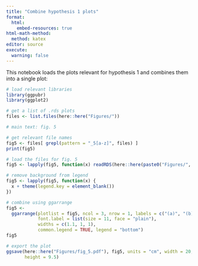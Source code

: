 ```yaml
---
title: "Combine hypothesis 1 plots"
format: 
  html:
    embed-resources: true
html-math-method: 
  method: katex
editor: source
execute:
  warning: false
---
```


This notebook loads the plots relevant for hypothesis 1 and combines them into a single plot:

```r
# load relevant libraries
library(ggpubr)
library(ggplot2)

# get a list of .rds plots
files <- list.files(here::here("Figures/"))

# main text: fig. 5

# get relevant file names
fig5 <- files[ grepl(pattern = "_5[a-z]", files) ]
print(fig5)

# load the files for fig. 5
fig5 <- lapply(fig5, function(x) readRDS(here::here(paste0("Figures/", x) ) ))

# remove background from legend
fig5 <- lapply(fig5, function(x) {
  x + theme(legend.key = element_blank())
})

# combine using ggarrange
fig5 <- 
  ggarrange(plotlist = fig5, ncol = 3, nrow = 1, labels = c("(a)", "(b)", "(c)"),
            font.label = list(size = 11, face = "plain"),
            widths = c(1.1, 1, 1),
            common.legend = TRUE, legend = "bottom") 
fig5
```

```r
# export the plot
ggsave(here::here("Figures/fig_5.pdf"), fig5, units = "cm", width = 20,
       height = 9.5)
```



